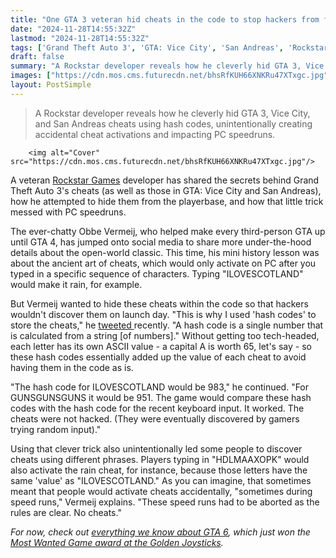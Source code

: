 ```yaml
---
title: "One GTA 3 veteran hid cheats in the code to stop hackers from finding them at launch, but his clever little trick accidentally tripped up speedrunners"
date: "2024-11-28T14:55:32Z"
lastmod: "2024-11-28T14:55:32Z"
tags: ['Grand Theft Auto 3', 'GTA: Vice City', 'San Andreas', 'Rockstar Games', 'PC', 'Open-World', 'Action-Adventure', 'Cheats', 'Speedruns']
draft: false
summary: "A Rockstar developer reveals how he cleverly hid GTA 3, Vice City, and San Andreas cheats using hash codes, unintentionally creating accidental cheat activations and impacting PC speedruns."
images: ["https://cdn.mos.cms.futurecdn.net/bhsRfKUH66XNKRu47XTxgc.jpg"]
layout: PostSimple
---
```

> A Rockstar developer reveals how he cleverly hid GTA 3, Vice City, and San Andreas cheats using hash codes, unintentionally creating accidental cheat activations and impacting PC speedruns.


        <img alt="Cover" src="https://cdn.mos.cms.futurecdn.net/bhsRfKUH66XNKRu47XTxgc.jpg"/>
        
A veteran [Rockstar Games](https://www.gamesradar.com/tag/rockstar-games/) developer has shared the secrets behind Grand Theft Auto 3's cheats (as well as those in GTA: Vice City and San Andreas), how he attempted to hide them from the playerbase, and how that little trick messed with PC speedruns.

The ever-chatty Obbe Vermeij, who helped make every third-person GTA up until GTA 4, has jumped onto social media to share more under-the-hood details about the open-world classic. This time, his mini history lesson was about the ancient art of cheats, which would only activate on PC after you typed in a specific sequence of characters. Typing "ILOVESCOTLAND" would make it rain, for example. 

But Vermeij wanted to hide these cheats within the code so that hackers wouldn't discover them on launch day. "This is why I used 'hash codes' to store the cheats," he [tweeted ](https://x.com/ObbeVermeij/status/1861869024327487749)recently. "A hash code is a single number that is calculated from a string [of numbers]." Without getting too tech-headed, each letter has its own ASCII value - a capital A is worth 65, let's say - so these hash codes essentially added up the value of each cheat to avoid having them in the code as is.

"The hash code for ILOVESCOTLAND would be 983," he continued. "For GUNSGUNSGUNS it would be 951. The game would compare these hash codes with the hash code for the recent keyboard input. It worked. The cheats were not hacked. (They were eventually discovered by gamers trying random input)."

Using that clever trick also unintentionally led some people to discover cheats using different phrases. Players typing in "HDLMAAXOPK" would also activate the rain cheat, for instance, because those letters have the same 'value' as "ILOVESCOTLAND." As you can imagine, that sometimes meant that people would activate cheats accidentally, "sometimes during speed runs," Vermeij explains. "These speed runs had to be aborted as the rules are clear. No cheats."

*For now, check out *[<em>everything we know about GTA 6</em>](https://www.gamesradar.com/gta-6-guide/)*, which just won the *[<em>Most Wanted Game award at the Golden Joysticks</em>](https://www.gamesradar.com/games/grand-theft-auto/gta-6-wins-the-most-wanted-game-award-at-the-golden-joystick-awards-2024/)*.* 
        